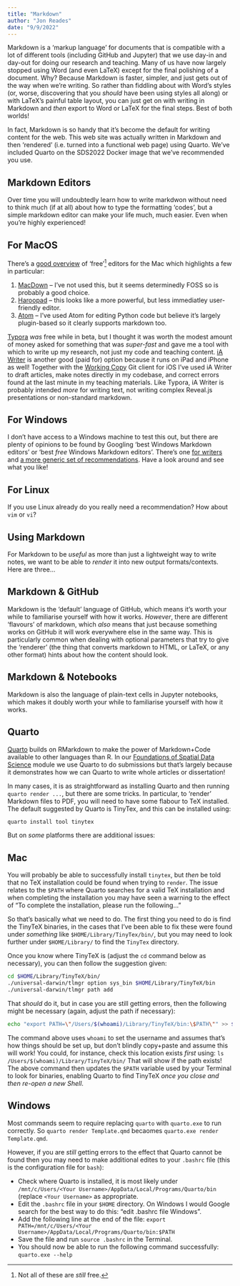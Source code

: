 ```yaml
---
title: "Markdown"
author: "Jon Reades"
date: "9/9/2022"
---
```


Markdown is a 'markup language' for documents that is compatible with a lot of different tools (including GitHub and Jupyter) that we use day-in and day-out for doing our research and teaching. Many of us have now largely stopped using Word (and even LaTeX) except for the final polishing of a document. Why? Because Markdown is faster, simpler, and just gets out of the way when we're writing. So rather than fiddling about with Word's styles (or, worse, discovering that you *should* have been using styles all along) or with LaTeX's painful table layout, you can just get on with writing in Markdown and *then* export to Word or LaTeX for the final steps. Best of both worlds!

In fact, Markdown is so handy that it's become the default for writing content for the web. This web site was actually written in Markdown and then 'rendered' (i.e. turned into a functional web page) using Quarto. We've included Quarto on the SDS2022 Docker image that we've recommended you use.

## Markdown Editors

Over time you will undoubtedly learn how to write markdwon without need to think much (if at all) about how to type the formatting 'codes', but a simple markdown editor can make your life much, much easier. Even when you're highly experienced! 

::: {.panel-tabset}

## For MacOS

There's a [good overview](https://www.fossmint.com/best-markdown-editors-for-macos/) of 'free'[^index-1] editors for the Mac which highlights a few in particular:

1. [MacDown](https://macdown.uranusjr.com/) -- I've not used this, but it seems determinedly FOSS so is probably a good choice.
2. [Haroopad](http://pad.haroopress.com/user.html) -- this looks like a more powerful, but less immediatley user-friendly editor.
3. [Atom](https://atom.io/) -- I've used Atom for editing Python code but believe it's largely plugin-based so it clearly supports markdown too.

[Typora](https://www.typora.io/) *was* free while in beta, but I thought it was worth the modest amount of money asked for something that was *super-fast* and gave me a tool with which to write up my research, not just my code and teaching content. [iA Writer](https://ia.net/writer) is another good (paid for) option because it runs on iPad and iPhone as well! Together with the [Working Copy](https://workingcopyapp.com) Git client for iOS I've used iA Writer to draft articles, make notes directly in my codebase, and correct errors found at the last minute in my teaching materials. Like Typora, iA Writer is probably intended *more* for writing text, not writing complex Reveal.js presentations or non-standard markdown.

[^index-1]: Not all of these are *still* free.

## For Windows

I don't have access to a Windows machine to test this out, but there are plenty of opinions to be found by Googling 'best Windows Markdown editors' or 'best *free* Windows Markdown editors'. There's one [for writers](https://becomeawritertoday.com/best-markdown-editor/) and [a more generic set of recommendations](https://www.makeuseof.com/best-markdown-editors-windows/). Have a look around and see what you like!

## For Linux

If you use Linux already do you really need a recommendation? How about `vim` or `vi`?

:::

## Using Markdown

For Markdown to be *useful* as more than just a lightweight way to write notes, we want to be able to *render* it into new output formats/contexts. Here are three... 

## Markdown & GitHub

Markdown is the 'default' language of GitHub, which means it's worth your while to familiarise yourself with how it works. *However*, there are different 'flavours' of markdown, which *also* means that just because something works on GitHub it will work everywhere else in the same way. This is particularly common when dealing with optional parameters that try to give the 'renderer' (the thing that converts markdown to HTML, or LaTeX, or any other format) hints about how the content should look.

## Markdown & Notebooks

Markdown is also the language of plain-text cells in Jupyter notebooks, which makes it doubly worth your while to familiarise yourself with how it works. 

## Quarto

[Quarto](https://quarto.org) builds on RMarkdown to make the power of Markdown+Code available to other languages than R. In our [Foundations of Spatial Data Science](https://jreades.github.io/fsds/) module we use Quarto to do submissions but that's largely because it demonstrates how we can Quarto to write whole articles or dissertation!

In many cases, it is as straightforward as installing Quarto and then running `quarto render ...`, but there are some tricks. In particular, to 'render' Markdown files to PDF, you will need to have some flabour to TeX installed. The default suggested by Quarto is TinyTex, and this can be installed using:
```bash
quarto install tool tinytex
```

But on *some* platforms there are additional issues:

::: {.panel-tabset}
## Mac

You will probably be able to successfully install `tinytex`, but *then* be told that no TeX installation could be found when trying to `render`. The issue relates to the `$PATH` where Quarto searches for a valid TeX installation and when completing the installation you may have seen a warning to the effect of "To complete the installation, please run the following..."

So that's basically what we need to do. The first thing you need to do is find the TinyTeX binaries, in the cases that I've been able to fix these were found under *something* like `$HOME/Library/TinyTex/bin/`, but you may need to look further under `$HOME/Library/` to find the `TinyTex` directory.

Once you know where TinyTeX is (adjust the `cd` command below as necessary), you can then follow the suggestion given:
```bash
cd $HOME/Library/TinyTeX/bin/
./universal-darwin/tlmgr option sys_bin $HOME/Library/TinyTeX/bin
./universal-darwin/tlmgr path add
```

That *should* do it, but in case you are still getting errors, then the following might be necessary (again, adjust the path if necessary):
```bash
echo "export PATH=\"/Users/$(whoami)/Library/TinyTeX/bin:\$PATH\"" >> $HOME/.zshrc
```
The command above uses `whoami` to set the username and assumes that's how things should be set up, but don't blindly copy+paste and assume this will work! You could, for instance, check this location exists *first* using: `ls /Users/$(whoami)/Library/TinyTeX/bin/` That will show if the path exists! The above command then updates the `$PATH` variable used by your Terminal to look for binaries, enabling Quarto to find TinyTeX *once you close and then re-open a new Shell*.

## Windows

Most commands seem to require replacing `quarto` with `quarto.exe` to run correctly. So `quarto render Template.qmd` becaomes `quarto.exe render Template.qmd`.

However, if you are *still* getting errors to the effect that Quarto cannot be found then you may need to make additional edites to your `.bashrc` file (this is the configuration file for `bash`):

- Check where Quarto is installed, it is most likely under `/mnt/c/Users/<Your Username>/AppData/Local/Programs/Quarto/bin` (replace `<Your Username>` as appropriate.
- Edit the `.bashrc` file in your `$HOME` directory. On Windows I would Google search for the best way to do this: “edit .bashrc file Windows”.
- Add the following line at the end of the file: `export PATH=/mnt/c/Users/<Your Username>/AppData/Local/Programs/Quarto/bin:$PATH`
- Save the file and run `source .bashrc` in the Terminal.
- You should now be able to run the following command successfully: `quarto.exe --help`

:::
